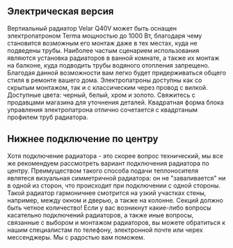 <h2>Электрическая версия</h2>
<span class="leading-6">
  Вертиальный радиатор Velar Q40V может быть оснащен электропатроном Terma
  мощностью до 1000 Вт, благодаря чему становится возможным его монтаж даже в
  тех местах, куда не подведены трубы. Наиболее частым сценарием использования
  являются установка радиаторов в ванной комнате, а также их монтаж на балконе,
  куда подводить трубы водяного отопления запрещено. Благодая данной возможности
  вам легко будет придерживаться общего стиля в ремонте вашего дома.
  Электропатроны доступны как со скрытым монтажом, так и с классическим через
  провод с вилкой. Доступные цвета: черный, белый, хром и золото. Свяжитесь с
  продавцами магазина для уточнения деталей. Квадратная форма блока управления
  электропатрона отлично сочетается с квадртаным профилем труб радиатора.
</span>
<h2>Нижнее подключение по центру</h2>
<span class="leading-6">
  Хотя подключение радиатора - это скорее вопрос технический, мы все же
  рекомендуем рассмотреть вариант подключения радиатора по центру. Преимуществом
  такого способа подачи теплоносителя являтеся визуальная симметричной
  радиатора: он не "заваливается" ни в одной из сторон, что происходит при
  подключении с одной стороны. Такой радиатор гармоничнее смотрится на узкий
  участках стены, например, между окном и дверью, а также на колонне. Секций
  должно быть четное количество!
</span>
<span class="leading-6">
  Если у вас возникнут какие-либо вопросы касательно подключений радиаторов, а
  также иные вопросы, связанные с выбором и монтажом радиаторов, вы можете
  обратиться к нашим специалистам по телефону, электронной почте или черех
  мессенджеры. Мы с радостью вам поможем.
</span>
